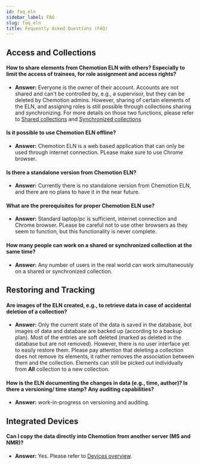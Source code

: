 ```yaml
---
id: faq_eln
sidebar_label: FAQ
slug: faq_eln
title: Fequently Asked Questions (FAQ)
---
```


## Access and Collections

#### How to share elements from Chemotion ELN with others? Especially to limit the access of trainees, for role assignment and access rights?

- **Answer:** Everyone is the owner of their account. Accounts are not shared and can't be controlled by, e.g., a supervisor, but they can be deleted by Chemotion admins. However, sharing of certain elements of the ELN, and assigning roles is still possible through collections sharing and synchronizing. For more details on those two functions, please refer to [Shared collections](https://eln.chemotion.net/chemotionsaurus/docs/eln/collections#shared-collections) and [Synchronized collections](https://eln.chemotion.net/chemotionsaurus/docs/eln/collections#synchronized-collections)

#### Is it possible to use Chemotion ELN offline?

- **Answer:** Chemotion ELN is a web based application that can only be used through internet connection. PLease make sure to use Chrome browser.

#### Is there a standalone version from Chemotion ELN? 

- **Answer:** Currently there is no standalone version from Chemotion ELN, and there are no plans to have it in the near future.

#### What are the prerequisites for proper Chemotion ELN  use?

- **Answer:** Standard laptop/pc is sufficient, internet connection and Chrome browser. PLease be careful not to use other browsers as they seem to function, but this functionality is never complete.

#### How many people can work on a shared or synchronized collection at the same time?

- **Answer:** Any number of users in the real world can work simultaneously on a shared or synchronized collection.

## Restoring and Tracking
#### Are images of the ELN created, e.g., to retrieve data in case of accidental deletion of a collection?
- **Answer:** Only the current state of the data is saved in the database, but images of data and database are backed up (according to a backup plan). Most of the entries are soft deleted (marked as deleted in the database but are not removed). However, there is no user interface yet to easily restore them. Please pay attention that deleting a collection does not remove its elements, it rather removes the association between them and the collection. Elements can still be picked out individually  from **All** collection to a new collection. 

#### How is the ELN documenting the changes in data (e.g., time, author)? Is there a versioning/ time stamp? Any auditing capabilities?
- **Answer:** work-in-progress on versioning and auditing.

## Integrated Devices

#### Can I copy the data directly into Chemotion from another server (MS and NMR)?
- **Answer:** Yes. Please refer to [Devices overview](https://eln.chemotion.net/chemotionsaurus/docs/eln/devices).


